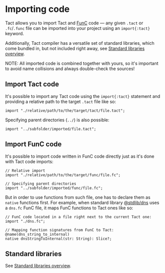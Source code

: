 
# Importing code

Tact allows you to import Tact and [FunC](https://docs.ton.org/develop/func/overview) code — any given `.tact` or `.fc`/`.func` file can be imported into your project using an `import{:tact}` keyword.

Additionally, Tact compiler has a versatile set of standard libraries, which come bundled in, but not included right away, see [Standard libraries overview](/ref/standard-libraries).

<Callout type="warning" emoji="⚠️">
  NOTE: All imported code is combined together with yours, so it's important to avoid name collisions and always double-check the sources!
</Callout>

## Import Tact code

It's possible to import any Tact code using the `import{:tact}` statement and providing a relative path to the target `.tact` file like so:

```tact
import "./relative/path/to/the/target/tact/file.tact";
```

Specifying parent directories (`../`) is also possible:

```tact
import "../subfolder/imported/file.tact";
```

## Import FunC code

It's possible to import code written in FunC code directly just as it's done with Tact code imports:

```tact
// Relative import
import "./relative/path/to/the/target/func/file.fc";

// Specifying parent directories
import "../subfolder/imported/func/file.fc";
```

But in order to use functions from such file, one has to declare them as `native` functions first. For example, when standard library [@stdlib/dns](/ref/stdlib-dns) uses a `dns.fc` FunC file, it maps FunC functions to Tact ones like so:

```tact
// FunC code located in a file right next to the current Tact one:
import "./dns.fc";

// Mapping function signatures from FunC to Tact:
@name(dns_string_to_internal)
native dnsStringToInternal(str: String): Slice?;
```

## Standard libraries

See [Standard libraries overview](/ref/standard-libraries).
